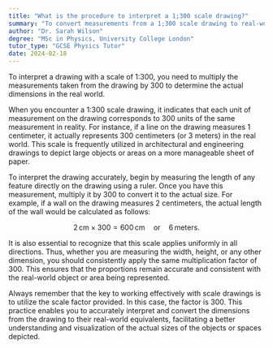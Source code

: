 ```yaml
---
title: "What is the procedure to interpret a 1;300 scale drawing?"
summary: "To convert measurements from a 1;300 scale drawing to real-world dimensions, multiply the drawing measurements by 300."
author: "Dr. Sarah Wilson"
degree: "MSc in Physics, University College London"
tutor_type: "GCSE Physics Tutor"
date: 2024-02-18
---
```


To interpret a drawing with a scale of 1:300, you need to multiply the measurements taken from the drawing by 300 to determine the actual dimensions in the real world.

When you encounter a 1:300 scale drawing, it indicates that each unit of measurement on the drawing corresponds to 300 units of the same measurement in reality. For instance, if a line on the drawing measures $1$ centimeter, it actually represents $300$ centimeters (or $3$ meters) in the real world. This scale is frequently utilized in architectural and engineering drawings to depict large objects or areas on a more manageable sheet of paper.

To interpret the drawing accurately, begin by measuring the length of any feature directly on the drawing using a ruler. Once you have this measurement, multiply it by $300$ to convert it to the actual size. For example, if a wall on the drawing measures $2$ centimeters, the actual length of the wall would be calculated as follows: 

$$
2 \, \text{cm} \times 300 = 600 \, \text{cm} \quad \text{or} \quad 6 \, \text{meters}.
$$

It is also essential to recognize that this scale applies uniformly in all directions. Thus, whether you are measuring the width, height, or any other dimension, you should consistently apply the same multiplication factor of $300$. This ensures that the proportions remain accurate and consistent with the real-world object or area being represented.

Always remember that the key to working effectively with scale drawings is to utilize the scale factor provided. In this case, the factor is $300$. This practice enables you to accurately interpret and convert the dimensions from the drawing to their real-world equivalents, facilitating a better understanding and visualization of the actual sizes of the objects or spaces depicted.
    